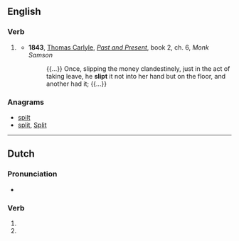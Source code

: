 ==English==

===Verb===
{{head|en|verb form}}

# {{lb|en|archaic}} {{en-past of|slip}}
#* '''1843''', [[w:Thomas_Carlyle|Thomas Carlyle]], ''[[:w:Past and Present (book)|Past and Present]]'', book 2, ch. 6, ''Monk Samson''
#*: {{...}} Once, slipping the money clandestinely, just in the act of taking leave, he '''slipt''' it not into her hand but on the floor, and another had it; {{...}}

===Anagrams===
* [[spilt#English|spilt]]
* [[split#English|split]], [[Split#English|Split]]

----

==Dutch==

===Pronunciation===
* {{audio|Nl-slipt.ogg|Audio|lang=nl}}

===Verb===
{{nl-verb-form}}

# {{nl-verb form of|p=23|n=sg|t=pres|m=ind|slippen}}
# {{nl-verb form of|n=pl|m=imp|slippen}}